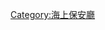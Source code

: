 {{Navbox
|name = 海上保安廳
|title = [[海上保安廳|日本海上保安廳]]
|image = [[File:Ensign of the Japanese Coast Guard.svg|100px]]
|group1 = 海上保安廳本廳
|list1 = [[總務部 (海上保安廳)|總務部]]－[[裝備技術部]]－[[警備救難部]]－[[海洋情報部]]－[[交通部 (海上保安廳)|交通部]]
|group2 = 地方機構
|list2 = [[第一管区海上保安本部|第1管區]]－[[第二管区海上保安本部|第2管區]]－[[第三管区海上保安本部|第3管區]]－[[第四管区海上保安本部|第4管區]]－[[第五管区海上保安本部|第5管區]]－[[第六管区海上保安本部|第6管區]]－[[第七管区海上保安本部|第7管區]]－[[第八管区海上保安本部|第8管區]]－[[第九管区海上保安本部|第9管區]]－[[第十管区海上保安本部|第10管區]]－[[第十一管区海上保安本部|第11管區]]
|group3 = 教育機關
|list3 = [[海上保安大學校]]－[[海上保安學校]]
|group4 = 其他
|list4 = [[海上保安廳長官]]－[[海上保安官]]－[[海上保安廳法]]－[[海上保安廳保安部、保安署等列表|海保保安部列表]]－[[海上保安廳之隊等列表|海保之隊等列表]]－[[海上保安廳裝備品列表|海保裝備品列表]]－[[海上保安廳船艇列表|船艇列表]]
}}<noinclude>
[[Category:海上保安廳]]
</noinclude>